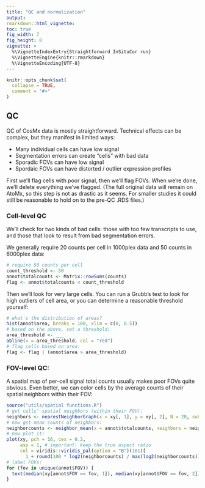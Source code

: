 ```yaml
---
title: "QC and normalization"
output: 
rmarkdown::html_vignette: 
toc: true
fig_width: 7 
fig_height: 8 
vignette: >
  %\VignetteIndexEntry{Straightforward InSituCor run}
  %\VignetteEngine{knitr::rmarkdown}
  %\VignetteEncoding{UTF-8}
---
```

<style>
p.caption {
  font-size: 1.5em;
}
</style>
```r
knitr::opts_chunk$set(
  collapse = TRUE,
  comment = "#>"
)
```


## QC

QC of CosMx data is mostly straightforward. Technical effects can be complex,
 but they manifest in limited ways:
 
- Many individual cells can have low signal
- Segmentation errors can create "cells" with bad data
- Sporadic FOVs can have low signal
- Spordaic FOVs can have distorted / outlier expression profiles


First we'll flag cells with poor signal, then we'll flag FOVs. 
When we're done, we'll delete everything we've flagged. 
(The full original data will remain on AtoMx, so this step is not as drastic as it seems. 
For smaller studies it could still be reasonable to hold on to the pre-QC .RDS files.)


### Cell-level QC

We'll check for two kinds of bad cells: those with too few transcripts to use, 
and those that look to result from bad segmentation errors.

We generally require 20 counts per cell in 1000plex data and 50 counts in 6000plex data:

```r
# require 50 counts per cell 
count_threshold <- 50
annot$totalcounts <- Matrix::rowSums(counts)
flag <- annot$totalcounts < count_threshold
```

Then we'll look for very large cells. You can run a Grubb's test to look for high outliers
of cell area, or you can determine a reasonable threshold yourself:

```r
# what's the distribution of areas?
hist(annot$area, breaks = 100, xlim = c(0, 0.5))
# based on the above, set a threshold:
area_threshold <- ___
abline(v = area_threshold, col = "red")
# flag cells based on area:
flag <- flag | (annot$area > area_threshold)
```

### FOV-level QC:

A spatial map of per-cell signal total counts usually makes poor FOVs quite obvious. 
Even better, we can color cells by the average counts of their spatial neighbors 
within their FOV:

```r
source("utils/spatial functions.R")
# get cells' spatial neighbors (within their FOV):
neighbors <- nearestNeighborGraph(x = xy[, 1], y = xy[, 2], N = 20, subset = annot$FOV)
# now get mean counts of neighbors:
neighborcounts <- neighbor_mean(x = annot$totalcounts, neighbors = neighbors)
# now plot it:
plot(xy, pch = 16, cex = 0.2, 
     asp = 1, # important: keep the true aspect ratio
     col = viridis::viridis_pal(option = "B")(101)[
       1 + round(100 * log2(neighborcounts) / max(log2(neighborcounts)))])
# label FOVs:
for (fov in unique(annot$FOV)) {
  text(median(xy[annot$FOV == fov, 1]), median(xy[annot$FOV == fov, 2]), fov)
}
```
